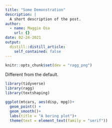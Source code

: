 ```yaml
---
title: "Some Demonstration"
description: |
  A short description of the post.
author:
  - name: Maggie Osa
    url: {}
date: 02-24-2021
output:
  distill::distill_article:
    self_contained: false
---
```



```r
knitr::opts_chunk$set(dev = "ragg_png")
```

Different from the default.

```r
library(tidyverse)
library(ragg)
library(textshaping)

ggplot(mtcars, aes(disp, mpg))+
  geom_point() +
  geom_smooth()+
  labs(title = "A boring plot")+
  theme(text = element_text(family = "serif"))
```

